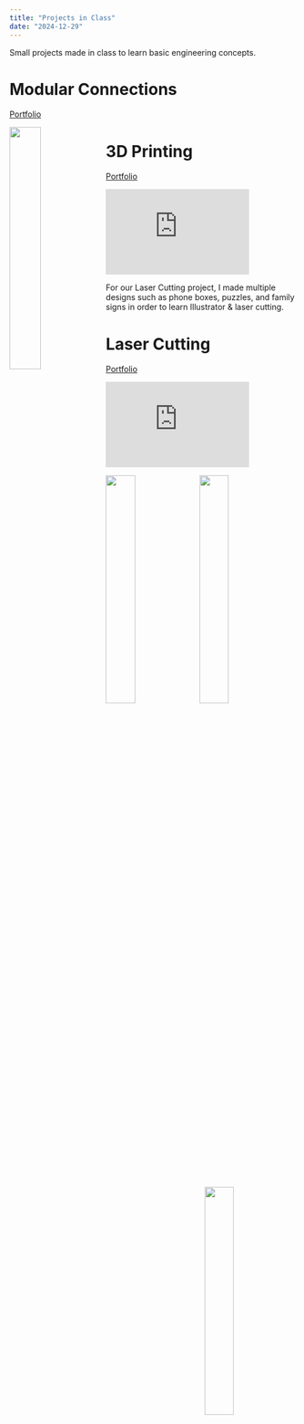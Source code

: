 ```yaml
---
title: "Projects in Class"
date: "2024-12-29"
---
```


Small projects made in class to learn basic engineering concepts.

# Modular Connections 

[Portfolio](https://sites.google.com/ssis.edu.vn/alex-nguyen/modular-connections)

<img src="https://lh3.googleusercontent.com/3riVcstoFiSYCao0BKDF__TgthuUP1Fz4kUaj74aZE2W7bDhADcd561hsZCaqFsEUcUPsZIfE2nyrvqkTt-XBOqs0vCeb_Be6JLMS42-CnB1SEWX8IQe2qd5ENat1y5jyA=w1280" width="33%" align="left"></img>

# 3D Printing

[Portfolio](https://docs.google.com/presentation/d/1bz5fYWPA5FWCaUTgPxpLd2SEGIxWPrUSyc-8o2HYVhE/embed)
<iframe src="https://docs.google.com/presentation/d/1bz5fYWPA5FWCaUTgPxpLd2SEGIxWPrUSyc-8o2HYVhE/embed" frameborder="0" width="50%" aspect-ratio="12/7" allowfullscreen="true" mozallowfullscreen="true" webkitallowfullscreen="true"></iframe>

For our Laser Cutting project, I made multiple designs such as phone boxes, puzzles, and family signs in order to learn Illustrator & laser cutting.

# Laser Cutting

[Portfolio](https://docs.google.com/presentation/d/1xeKY4kDp-XiELZNrTb-K5rb9PAJkj85cIBm_BSFfy9I/embed)
<iframe src="https://docs.google.com/presentation/d/1xeKY4kDp-XiELZNrTb-K5rb9PAJkj85cIBm_BSFfy9I/embed" frameborder="0" width="50%" aspect-ratio="12/7" allowfullscreen="true" mozallowfullscreen="true" webkitallowfullscreen="true"></iframe>

<img src="https://lh4.googleusercontent.com/B-AvkORHXAW8zMAhOlkuCbjJryvwrPBgfnjHz07Hita_1HJby4SD_kbNhFvBcjQtw7DNhobKkEQN4r4ejv6E2TQ=w16383" width="32%" align="left"></img>
<img src="https://lh3.googleusercontent.com/7neQm0rD2gZwqyCIOTwQTB4Q9WSD4vHXzhbLVks_Nhi2E_GaU0GaYI0SA27LI2wtD1Yaz4ywkdPYo1RzXg15ESo=w16383" width="32%" align="center"></img>
<img src="https://lh6.googleusercontent.com/RILh4Q1lzGNNtwQ3ToYSwNlb63YpPleSh3gFexW3WruBeaVNSVUj_VxcdnOwbxmEmPfcxGLV4zEEhbtQP6ibPwU=w16383" width="32%" align="right"></img>